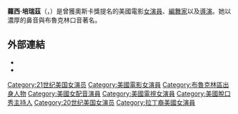 {{Infobox entertainer
| name          = 蘿西·培瑞茲
| type          = 女演员
| image = Rosie Perez 2012.jpg
| imagesize     =  
| caption       = 培瑞茲於2012年
| birthname     = Rosa María Pérez
| birthdate     = {{birth date and age|1964|9|6}}
| birthplace    = {{USA}}[[紐約市|紐約市]][[布希維克_(布魯克林)|布希維克]]
| deathdate     = 
| deathplace    = 
| othername     = Rosie Pe'rez
| yearsactive   = 1986年－至今
| spouse        = {{marriage|Seth Zvi Rosenfeld|1991|2001|reason=divorced}}<br />{{marriage|Eric Haze|2013}}
| homepage      = 
| academyawards = 
| emmyawards    = 
| tonyawards    = 
}}
'''蘿西·培瑞茲'''（{{lang-en|Rosa María "Rosie" Pérez}}，{{bd|1964年|9月6日}}）是曾獲奧斯卡獎提名的美國電影[[女演員|女演員]]、[[編舞家|編舞家]]以及[[導演|導演]]。她以濃厚的鼻音與布魯克林口音著名。

== 外部連結 ==
{{commons category|Rosie Perez}}
* {{IMDb name|1609}}
* {{Iobdb name|5248}}

{{Authority control}}
{{DEFAULTSORT:Rosa María Rosie Pérez}}
[[Category:21世纪美国女演员|Category:21世纪美国女演员]]
[[Category:美國電影女演員|Category:美國電影女演員]]
[[Category:布魯克林區出身人物|Category:布魯克林區出身人物]]
[[Category:美國女配音演員|Category:美國女配音演員]]
[[Category:美國電視女演員|Category:美國電視女演員]]
[[Category:美國脫口秀主持人|Category:美國脫口秀主持人]]
[[Category:20世纪美国女演员|Category:20世纪美国女演员]]
[[Category:拉丁裔美國女演員|Category:拉丁裔美國女演員]]